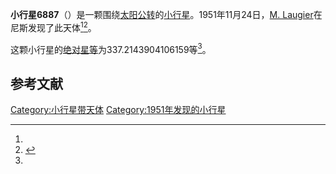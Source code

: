{{Infobox planet
| bgcolour = #FFFFC0
| name = 6887 Hasuo
| symbol = 
| image = 
| caption = 
| discovery = yes
| discovery_ref = 
| discoverer = [[M._Laugier|M. Laugier]]
| discovery_site = [[尼斯|尼斯]] 
| discovered = 1951年11月24日
| designations = yes
| mp_name = 
| named_after = 
| alt_names = 1951 WH/ 1951 UG / 1971 UY2 / 1981 UZ6
| mp_category = [[主带小行星|主带小行星]]
| orbit_ref = <ref name="a">[http://ssd.jpl.nasa.gov/sbdb.cgi?sstr=6887 6887 Hasuo] {{Wayback|url=http://ssd.jpl.nasa.gov/sbdb.cgi?sstr=6887 |date=20200820185754 }}，小行星數據庫瀏覽器（JPL Small-Body Database Browser）－[[美国国家航空航天局|美国国家航空航天局]]喷气推进实验室</ref>
| epoch = 2456400.5 (2013年4月18日更新)
| aphelion = {{convert|2.620758568749668|AU|km|3|abbr=on|lk=out}}
| perihelion = {{convert|1.83908646602906|AU|km|3|abbr=on}}
| semimajor = {{convert|2.229922517389364|AU|km|3|abbr=on}}
| eccentricity = 0.175268893
| period = 1216.278658 [[日|日]]<br />3.33[[儒略年|儒略年]]
| avg_speed = 
| inclination = 5.33338000947
| asc_node = 48.27433437007031
| mean_anomaly = 
| arg_peri = 337.2143904106159
| satellites = 
| physical_characteristics = yes
| dimensions = 
| mass = 
| density = 
| surface_grav = 
| escape_velocity = 
| sidereal_day = 
| axial_tilt = 
| pole_ecliptic_lat = 
| pole_ecliptic_lon = 
| albedo = 
| temperatures= 
| temp_name1 = 
| mean_temp_1 = 
| max_temp_1 = 
| temp_name2 = 
| max_temp_2 = 
| spectral_type = 
| abs_magnitude = 337.2143904106159
}}

'''小行星6887'''（{{lang-en|6887 Hasuo}}）是一颗围绕[[太阳|太阳]][[公转|公转]]的[[小行星|小行星]]。1951年11月24日，[[M._Laugier|M. Laugier]]在尼斯发现了此天体<ref name="a" /><ref>{{cite news|title=小行星列表|url=http://cfa-www.harvard.edu/iau/lists/NumberedMPs.txt|accessdate=2013-07-08|newspaper=哈佛大学|archive-date=2008-05-17|archive-url=https://web.archive.org/web/20080517010638/http://cfa-www.harvard.edu/iau/lists/NumberedMPs.txt|dead-url=no}}</ref>。

这颗小行星的[[绝对星等|绝对星等]]为337.2143904106159等<ref name="a" />。

==参考文献==
{{reflist}}
{{Minor Planet Number|[[小行星6886|小行星6886]]|[[小行星6888|小行星6888]]}}

{{小天体}}

[[Category:小行星带天体|Category:小行星带天体]]
[[Category:1951年发现的小行星|Category:1951年发现的小行星]]

{{asteroid-stub}}